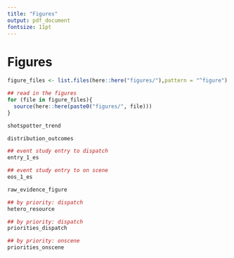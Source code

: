 ```yaml
---
title: "Figures"
output: pdf_document
fontsize: 11pt
---
```


<!-- ```{r, include=FALSE} -->
<!-- knitr::opts_chunk$set(echo = F, message = F, warning = F) -->
<!-- knitr::opts_knit$set(root.dir = rprojroot::find_rstudio_root_file()) -->
<!-- ``` -->

\FloatBarrier
# Figures

```r
figure_files <- list.files(here::here("figures/"),pattern = "^figure")

## read in the figures
for (file in figure_files){
  source(here::here(paste0("figures/", file)))
}
```



```{=latex}

\begin{figure}[t]
```
```r
shotspotter_trend
```
```{=latex}
\caption{ShotSpotter Alert Trends and Enactment Dates \label{shotspotter_trend}}
\textit{Note:} This figure depicts police districts that are imiplemented with ShotSpotter technology. Months are on the x-axis, while the y-axis is the number of ShotSpotter dispatches aggregated to the monthly level. The table on the right shows the corresponding implementation date for ShotSpotter technology. In Chicago, 12 of the 22 police districts have ShotSpotter technology. The dashed red line shows the implementation dates used in the main results. In some cases, the implementation date we use differs from the date given from the Chicago Police Department since the ShotSpotter dispatches data does not align. Analysis using public records date is shown in Appendix Figure BLANK. 
\end{figure}

```



```{=latex}

\begin{figure}[t]
```
```r
distribution_outcomes
```
```{=latex}
\caption{Distribution of Outcome Variables \label{distribution_outcomes}}
\textit{Note:} The two plotted variables are Call-to-Dispatch and Call-to-On-Scene. Call-to-Dispatch is time it takes for a police officer to be dispatched to the scene of the reported crime from the time of the 911 call. Call-to-On-Scene is the time from a 911 call to the time a police officer arrives at the scene of the reported crime. This sample excludes outliers that are greater than three standard deviations from the mean for each outcome. However, the main results remain consistent when including these outliers as shown in Appendix Figure BLANK.
\end{figure}
```


```{=latex}

\begin{figure}[t]
```
```r
## event study entry to dispatch
entry_1_es
```
```{=latex}
\caption{Event Study (Call-to-Dispatch) \label{entry_1_es}}
\textit{Note:} This figure shows the event study as specified in Equation 2 for Call-to-Dispatch times. Call-to-Dispatch is the amount of time from a 911 call to a police officer being dispatched to the crime scene. The x-axis denotes the number of months pre/post adoption of ShotSpotter technology. The y-axis denotes the 95\% confidence intervals and point estimates (in seconds). The red errorbars/points represent confidence intervals/point estimates from OLS estimation while the blue are from Gardner (2022) two-stage difference-in-difference estimators which are robust to heterogeneous treatment effects in staggered adoptions. All pre/post periods are normalized by the month before ShotSpotter adoption. Twelve periods are estimated, but only 11 pre-periods and 11 post-periods are reported as the -12 and +12 are binned endpoints. Controls are synonymous with the preferred specification. Standard errors are clustered at the district level. 
\end{figure}
```


```{=latex}

\begin{figure}[t]
```
```r
## event study entry to on scene
eos_1_es
```
```{=latex}
\caption{Event Study (Call-to-On-Scene) \label{eos_1_es}}
\textit{Note:} This figure shows the event study as specified in Equation 2 for Call-to-On-Scene times. Call-to-On-Scene is the amount of time from a 911 call to a police officer arriving to the crime scene. The x-axis denotes the number of months pre/post adoption of ShotSpotter technology. The y-axis denotes the 95\% confidence intervals and point estimates (in seconds). The red errorbars/points represent confidence intervals/point estimates from OLS estimation while the blue are from Gardner (2022) two-stage difference-in-difference estimators which are robust to heterogeneous treatment effects in staggered adoptions. All pre/post periods are normalized by the month before ShotSpotter adoption. Twelve periods are estimated, but only 11 pre-periods and 11 post-periods are reported as the -12 and +12 are binned endpoints. Controls are synonymous with the preferred specification. Standard errors are clustered at the district level. 
\end{figure}
```




```{=latex}

\begin{figure}[t]
```
```r
raw_evidence_figure
```
```{=latex}
\caption{Average Outcomes in Police Districts \label{raw_evidence_figure}}
\textit{Note:} Each police district is plotted on the y-axis and the average of each Priority 1 Call-to-Dispatch and Call-to-On-Scene (seconds) is on the x-axis. There are three groupings: Never Treated, ShotSpotter Active, and ShotSpotter Inactive. Never Treated refers to police districts that never received ShotSpotter technology and are plotted in light grey. All ShotSpotter-implemented districts have two distinctions: ShotSpotter Active and ShotSpotter Inactive. The red bars show prior to ShotSpotter implementation, and the blue bars show post-implementation. There are 12 of 22 police districts in Chicago that receive ShotSpotter technology. 
\end{figure}
```




```{=latex}

\begin{figure}[t]
```
```r
## by priority: dispatch
hetero_resource
```
```{=latex}
\caption{Effect of ShotSpotter by Watch and 911 Dispatches \label{hetero_resource}}
\textit{Note:} Two outcomes are pictured here: Call-to-Dispatch and Call-to-On-Scene. Moreover, there are two separate analyses for each outcome: shift watches and median splits of 911 dispatches. Each of these tests show that ShotSpotter delays are more apparent in times where police officers are more time-constrained. For instance, more crimes tend to occur in Watch 3 (4:00pm - 12:00am) than in Watch 1 (12:00am-8:00am) or Watch 2 (8:00am-4:00pm). OLS estimates are shown along with 95\% confidence intervals using the specification in Equation 1. 
\end{figure}

```



```{=latex}

\begin{figure}[t]
```
```r
## by priority: dispatch
priorities_dispatch
```
```{=latex}
\caption{Effect of ShotSpotter by Priority (Call-to-Dispatch) \label{priorities_dispatch}}
\textit{Note:} This figure plots the effects of ShotSpotter on Call-to-Dispatch times by priority. At the top of each graph, the estimate combining all respective dispatch call types are displayed (Aggregate Estimate). The other five estimates are for the top five call types corresponding to each priority. For instance, Domestic Disturbance is the most frequenty Priority 1 dispatch. The x-axis shows the percent change from the mean (i.e., the point estimate divded by the mean of the outcome), as well as the corresponding 95\% confidence interval using the specification from Equation 1. Note that the data is at the district-day level. Because of this, call-types have missing data when there are no dispatches for a particular type of call in a district-day. The number of observations are shown in the y-axis (N) while the estimated point estimate (in seconds) is also reported (Estimate).
\end{figure}

```



```{=latex}
\begin{figure}[t]
```
```r
## by priority: onscene
priorities_onscene
```
```{=latex}
\caption{Effect of ShotSpotter by Priority (Call-to-On-Scene)\label{priorities_onscene}}
\textit{Note:} This figure plots the effects of ShotSpotter on Call-to-On-Scene times by priority. At the top of each graph, the estimate combining all respective dispatch call types are displayed (Aggregate Estimate). The other five estimates are for the top five call types corresponding to each priority. For instance, Domestic Disturbance is the most frequenty Priority 1 dispatch. The x-axis shows the percent change from the mean (i.e., the point estimate divded by the mean of the outcome), as well as the corresponding 95\% confidence interval using the specification from Equation 1. Note that the data is at the district-day level. Because of this, call-types have missing data when there are no dispatches for a particular type of call in a district-day. The number of observations are shown in the y-axis (N) while the estimated point estimate (in seconds) is also reported (Estimate).
\end{figure}

```
